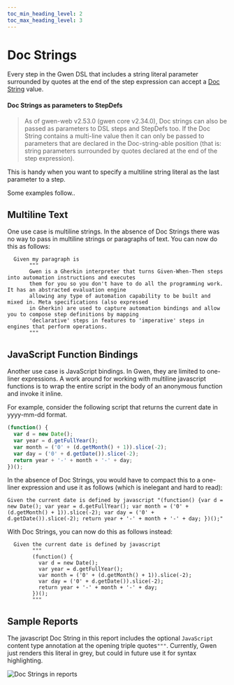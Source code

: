 ```yaml
--- 
toc_min_heading_level: 2
toc_max_heading_level: 3
---
```



# Doc Strings

Every step in the Gwen DSL that includes a string literal parameter surrounded by quotes at the end of the step expression can accept a [Doc String](https://docs.cucumber.io/gherkin/reference/#doc-strings) value.

#### Doc Strings as parameters to StepDefs
> As of gwen-web v2.53.0 (gwen core v2.34.0), Doc strings can also be passed as parameters to DSL steps and StepDefs too. If the Doc String contains a multi-line value then it can only be passed to parameters that are declared in the Doc-string-able position (that is: string parameters surrounded by quotes declared at the end of the step expression).

This is handy when you want to specify a multiline string literal as the last parameter to a step.

Some examples follow..

## Multiline Text

One use case is multiline strings. In the absence of Doc Strings there was no way to pass in multiline strings or paragraphs of text. You can now do this as follows:

```gherkin
  Given my paragraph is
       """
       Gwen is a Gherkin interpreter that turns Given-When-Then steps into automation instructions and executes
       them for you so you don't have to do all the programming work. It has an abstracted evaluation engine
       allowing any type of automation capability to be built and mixed in. Meta specifications (also expressed
       in Gherkin) are used to capture automation bindings and allow you to compose step definitions by mapping
       'declarative' steps in features to 'imperative' steps in engines that perform operations.
       """
```

## JavaScript Function Bindings

Another use case is JavaScript bindings. In Gwen, they are limited to one-liner expressions. A work around for working with multiline javascript functions is to wrap the entire script in the body of an anonymous function and invoke it inline.

For example, consider the following script that returns the current date in yyyy-mm-dd format.

```javascript
(function() {
  var d = new Date();
  var year = d.getFullYear();
  var month = ('0' + (d.getMonth() + 1)).slice(-2);
  var day = ('0' + d.getDate()).slice(-2);
  return year + '-' + month + '-' + day;
})();
```

In the absence of Doc Strings, you would have to compact this to a one-liner expression and use it as follows (which is inelegant and hard to read):
```
Given the current date is defined by javascript "(function() {var d = new Date(); var year = d.getFullYear(); var month = ('0' + (d.getMonth() + 1)).slice(-2); var day = ('0' + d.getDate()).slice(-2); return year + '-' + month + '-' + day; })();"
```

With Doc Strings, you can now do this as follows instead:

```gherkin
  Given the current date is defined by javascript
        """
        (function() {
          var d = new Date();
          var year = d.getFullYear();
          var month = ('0' + (d.getMonth() + 1)).slice(-2);
          var day = ('0' + d.getDate()).slice(-2);
          return year + '-' + month + '-' + day;
        })();
        """
```

## Sample Reports

The javascript Doc String in this report includes the optional `JavaScript` content type annotation at the opening triple quotes`"""`. Currently, Gwen just renders this literal in grey, but could in future use it for syntax highlighting.

![Doc Strings in reports](/img/advanced/doc-strings-in-reports.png)
